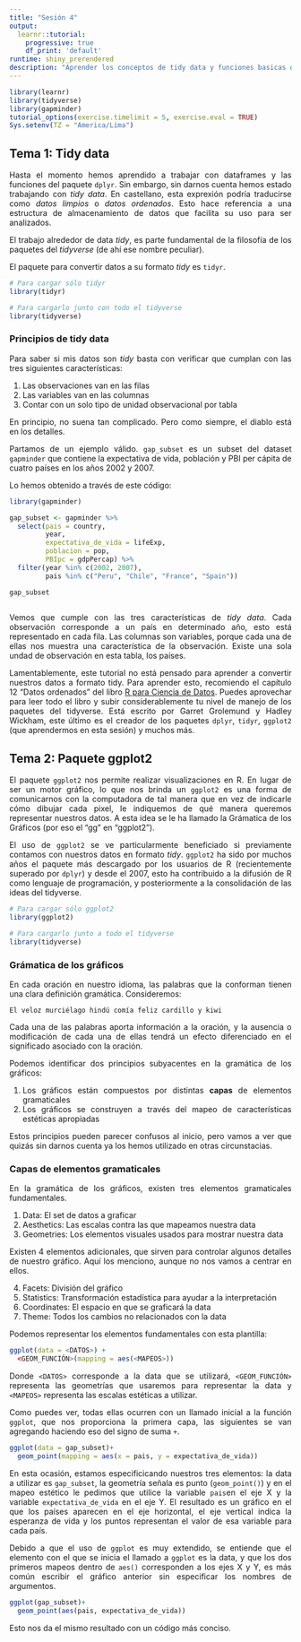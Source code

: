 ```yaml
---
title: "Sesión 4"
output: 
  learnr::tutorial:
    progressive: true
    df_print: 'default'
runtime: shiny_prerendered
description: "Aprender los conceptos de tidy data y funciones basicas de ggplot2"
---
```


<style>
body {
text-align: justify}
</style>

```r
library(learnr)
library(tidyverse)
library(gapminder)
tutorial_options(exercise.timelimit = 5, exercise.eval = TRUE)
Sys.setenv(TZ = "America/Lima")

```


## Tema 1: Tidy data

Hasta el momento hemos aprendido a trabajar con dataframes y las funciones del paquete `dplyr`. Sin embargo, sin darnos cuenta hemos estado trabajando con *tidy data*. En castellano, esta exprexión podría traducirse como *datos limpios* o *datos ordenados*. Esto hace referencia a una estructura de almacenamiento de datos que facilita  su uso para ser analizados. 

El trabajo alrededor de data *tidy*, es parte fundamental de la filosofía de los paquetes del *tidyverse* (de ahí ese nombre peculiar). 

El paquete para convertir datos a su formato *tidy* es `tidyr`.

```r
# Para cargar sólo tidyr
library(tidyr)

# Para cargarlo junto con todo el tidyverse
library(tidyverse)
```

### Principios de tidy data

Para saber si mis datos son *tidy* basta con verificar que cumplan con las tres siguientes características:

1. Las observaciones van en las filas
2. Las variables van en las columnas
3. Contar con un solo tipo de unidad observacional por tabla

En principio, no suena tan complicado. Pero como siempre, el diablo está en los detalles.

Partamos de un ejemplo válido. `gap_subset` es un subset del dataset `gapminder` que contiene la expectativa de vida, población y PBI per cápita de cuatro países en los años 2002 y 2007.

Lo hemos obtenido a través de este código:

```r
library(gapminder)

gap_subset <- gapminder %>% 
  select(pais = country,
         year,
         expectativa_de_vida = lifeExp,
         poblacion = pop,
         PBIpc = gdpPercap) %>% 
  filter(year %in% c(2002, 2007), 
         pais %in% c("Peru", "Chile", "France", "Spain"))

gap_subset
  
```


Vemos que cumple con las tres características de *tidy data*. Cada observación corresponde a un país en determinado año, esto está representado en cada fila. Las columnas son variables, porque cada una de ellas nos muestra una característica de la observación. Existe una sola undad de observación en esta tabla, los países. 

Lamentablemente, este tutorial no está pensado para aprender a convertir nuestros datos a formato tidy. Para aprender esto, recomiendo el capítulo 12 "Datos ordenados" del libro [R para Ciencia de Datos](https://es.r4ds.hadley.nz/datos-ordenados.html). Puedes aprovechar para leer todo el libro y subir considerablemente tu nivel de manejo de los paquetes del tidyverse. Está escrito por Garret Grolemund y Hadley Wickham, este último es el creador de los paquetes `dplyr`, `tidyr`, `ggplot2` (que aprendermos en esta sesión) y muchos más.

## Tema 2: Paquete ggplot2

El paquete `ggplot2` nos permite realizar visualizaciones en R. En lugar de ser un motor gráfico, lo que nos brinda un `ggplot2` es una forma de comunicarnos con la computadora de tal manera que en vez de indicarle cómo dibujar cada pixel, le indiquemos de qué manera queremos representar nuestros datos. A esta idea se le ha llamado la Grámatica de los Gráficos (por eso el "gg" en "ggplot2").

El uso de `ggplot2` se ve particularmente beneficiado si previamente contamos con nuestros datos en formato *tidy*. `ggplot2` ha sido por muchos años el paquete más descargado por los usuarios de R (recientemente superado por `dplyr`) y desde el 2007, esto ha contribuido a la difusión de R como lenguaje de programación, y posteriormente a la consolidación de las ideas del tidyverse.

```r
# Para cargar sólo ggplot2
library(ggplot2)

# Para cargarlo junto a todo el tidyverse
library(tidyverse)
```

### Grámatica de los gráficos

En cada oración en nuestro idioma, las palabras que la conforman tienen una clara definición gramática. Consideremos:

`El veloz murciélago hindú comía feliz cardillo y kiwi`

Cada una de las palabras aporta información a la oración, y la ausencia o modificación de cada una de ellas tendrá un efecto diferenciado en el significado asociado con la oración.

Podemos identificar dos principios subyacentes en la gramática de los gráficos:

1. Los gráficos están compuestos por distintas **capas** de elementos gramaticales
2. Los gráficos se construyen a través del mapeo de características estéticas apropiadas

Estos principios pueden parecer confusos al inicio, pero vamos a ver que quizás sin darnos cuenta ya los hemos utilizado en otras circunstacias.

### Capas de elementos gramaticales

En la gramática de los gráficos, existen tres elementos gramaticales fundamentales.

1. Data: El set de datos a graficar
2. Aesthetics: Las escalas contra las que mapeamos nuestra data
3. Geometries: Los elementos visuales usados para mostrar nuestra data

Existen 4 elementos adicionales, que sirven para controlar algunos detalles de nuestro gráfico. Aquí los menciono, aunque no nos vamos a centrar en ellos.

4. Facets: División del gráfico
5. Statistics: Transformación estadística para ayudar a la interpretación
6. Coordinates: El espacio en que se graficará la data
7. Theme: Todos los cambios no relacionados con la data

Podemos representar los elementos fundamentales con esta plantilla:

```r
ggplot(data = <DATOS>) +
  <GEOM_FUNCIÓN>(mapping = aes(<MAPEOS>))
```

Donde `<DATOS>` corresponde a la data que se utilizará, `<GEOM_FUNCIÓN>` representa las geometrías que usaremos para representar la data y `<MAPEOS>` representa las escalas estéticas a utilizar. 

Como puedes ver, todas ellas ocurren con un llamado inicial a la función `ggplot`, que nos proporciona la primera capa, las siguientes se van agregando haciendo eso del signo de suma `+`. 

```r
ggplot(data = gap_subset)+
  geom_point(mapping = aes(x = pais, y = expectativa_de_vida))
```

En esta ocasión, estamos especificicando nuestros tres elementos: la data a utilizar es `gap_subset`, la geometría señala es punto (`geom_point()`) y en el mapeo estético le pedimos que utilice la variable `pais`en el eje X y la variable `expectativa_de_vida` en el eje Y. El resultado es un gráfico en el que los países aparecen en el eje horizontal, el eje vertical indica la esperanza de vida y los puntos representan el valor de esa variable para cada país.

Debido a que el uso de `ggplot` es muy extendido, se entiende que el elemento con el que se inicia el llamado a `ggplot` es la data, y que los dos primeros mapeos dentro de `aes()` corresponden a los ejes X y Y, es más común escribir el gráfico anterior sin especificar los nombres de argumentos.

```r
ggplot(gap_subset)+
  geom_point(aes(pais, expectativa_de_vida))
```

Esto nos da el mismo resultado con un código más conciso. 




